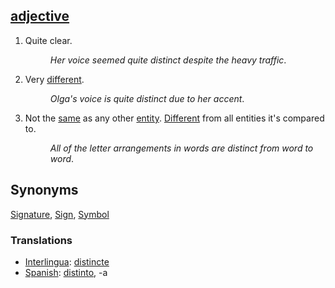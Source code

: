 == [[adjective]] ==
#Quite clear.
#:''Her voice seemed quite distinct despite the heavy traffic''.
#Very [[different]].
#:''Olga's voice is quite distinct due to her accent''.
#Not the [[same]] as any other [[entity]]. [[Different]] from all entities it's compared to.
#:''All of the letter arrangements in words are distinct from word to word''.


==Synonyms==

[[Signature]], [[Sign]], [[Symbol]]

=== Translations ===
*[[Interlingua]]: [[distincte]]
*[[Spanish]]: [[distinto]], -a